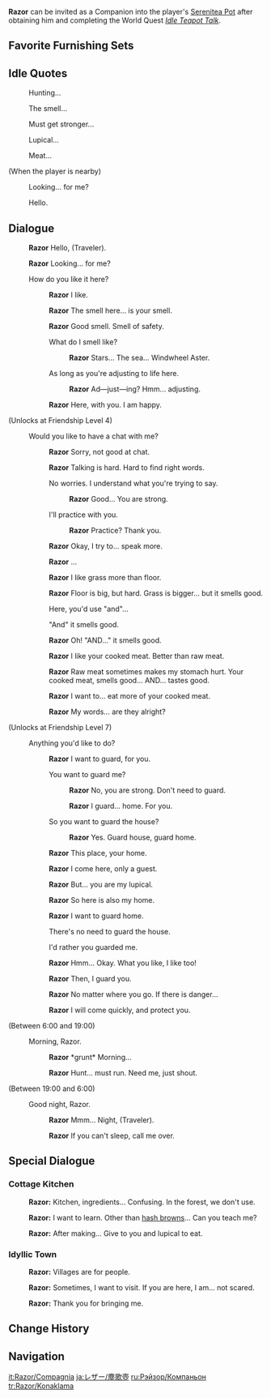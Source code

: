 {{CharacterTabs}}
{{Furnishing Infobox
|title          = Razor
|id             = 368109
|image          = Character Razor Thumb.png
|category       = Companion
|subcategory    = Companion
|quality        = 4
|adeptal_energy = 300
|load           = 1200
|description    = Character In-Residence
}}
'''Razor''' can be invited as a Companion into the player's [[Serenitea Pot]] after obtaining him and completing the World Quest ''[[Idle Teapot Talk]]''.

==Favorite Furnishing Sets==
{{HousingCompanion|favorite}}
{{Companion Favor Table}}

==Idle Quotes==
{{Dialogue start}}
: {{DIcon|Idle}} Hunting...
: {{DIcon|Idle}} The smell...
: {{DIcon|Idle}} Must get stronger...
: {{DIcon|Idle}} Lupical...
: {{DIcon|Idle}} Meat...

;(When the player is nearby)
: {{DIcon|Idle}} Looking... for me?
: {{DIcon|Idle}} Hello.
{{Dialogue end}}

==Dialogue==
{{Dialogue start}}
:{{A|vo razor mimitomo hello 01.ogg}} '''Razor''' Hello, (Traveler).
:{{A|vo razor mimitomo hello 02.ogg}} '''Razor''' Looking... for me?
:{{DIcon}} How do you like it here?
::{{A|vo razor mimitomo friendship1 01.ogg}} '''Razor''' I like.
::{{A|vo razor mimitomo friendship1 02.ogg}} '''Razor''' The smell here... is your smell.
::{{A|vo razor mimitomo friendship1 03.ogg}} '''Razor''' Good smell. Smell of safety.
::{{DIcon}} What do I smell like?
:::{{A|vo razor mimitomo friendship1 04a.ogg}} '''Razor''' Stars... The sea... Windwheel Aster.
::{{DIcon}} As long as you're adjusting to life here.
:::{{A|vo razor mimitomo friendship1 04b.ogg}} '''Razor''' Ad&mdash;just&mdash;ing? Hmm... adjusting.
::{{A|vo razor mimitomo friendship1 05.ogg}} '''Razor''' Here, with you. I am happy.
;(Unlocks at Friendship Level 4)
:{{DIcon}} Would you like to have a chat with me?
::{{A|vo razor mimitomo friendship2 01.ogg}} '''Razor''' Sorry, not good at chat.
::{{A|vo razor mimitomo friendship2 02.ogg}} '''Razor''' Talking is hard. Hard to find right words.
::{{DIcon}} No worries. I understand what you're trying to say.
:::{{A|vo razor mimitomo friendship2 03a.ogg}} '''Razor''' Good... You are strong.
::{{DIcon}} I'll practice with you.
:::{{A|vo razor mimitomo friendship2 03b.ogg}} '''Razor''' Practice? Thank you.
::{{A|vo razor mimitomo friendship2 04.ogg}} '''Razor''' Okay, I try to... speak more.
::{{A|vo razor mimitomo friendship2 05.ogg}} '''Razor''' ...
::{{A|vo razor mimitomo friendship2 06.ogg}} '''Razor''' I like grass more than floor.
::{{A|vo razor mimitomo friendship2 07.ogg}} '''Razor''' Floor is big, but hard. Grass is bigger... but it smells good.
::{{DIcon}} Here, you'd use "and"...
::{{DIcon}} "And" it smells good.
::{{A|vo razor mimitomo friendship2 08.ogg}} '''Razor''' Oh! "AND..." it smells good.
::{{A|vo razor mimitomo friendship2 09.ogg}} '''Razor''' I like your cooked meat. Better than raw meat.
::{{A|vo razor mimitomo friendship2 10.ogg}} '''Razor''' Raw meat sometimes makes my stomach hurt. Your cooked meat, smells good... AND... tastes good.
::{{A|vo razor mimitomo friendship2 11.ogg}} '''Razor''' I want to... eat more of your cooked meat.
::{{A|vo razor mimitomo friendship2 12.ogg}} '''Razor''' My words... are they alright?
;(Unlocks at Friendship Level 7)
:{{DIcon}} Anything you'd like to do?
::{{A|vo razor mimitomo friendship3 01.ogg}} '''Razor''' I want to guard, for you.
::{{DIcon}} You want to guard me?
:::{{A|vo razor mimitomo friendship3 02a 1.ogg}} '''Razor''' No, you are strong. Don't need to guard.
:::{{A|vo razor mimitomo friendship3 02a 2.ogg}} '''Razor''' I guard... home. For you.
::{{DIcon}} So you want to guard the house?
:::{{A|vo razor mimitomo friendship3 02b.ogg}} '''Razor''' Yes. Guard house, guard home.
::{{A|vo razor mimitomo friendship3 03.ogg}} '''Razor''' This place, your home.
::{{A|vo razor mimitomo friendship3 04.ogg}} '''Razor''' I come here, only a guest.
::{{A|vo razor mimitomo friendship3 05.ogg}} '''Razor''' But... you are my lupical.
::{{A|vo razor mimitomo friendship3 06.ogg}} '''Razor''' So here is also my home.
::{{A|vo razor mimitomo friendship3 07.ogg}} '''Razor''' I want to guard home.
::{{DIcon}} There's no need to guard the house.
::{{DIcon}} I'd rather you guarded me.
::{{A|vo razor mimitomo friendship3 08.ogg}} '''Razor''' Hmm... Okay. What you like, I like too!
::{{A|vo razor mimitomo friendship3 09.ogg}} '''Razor''' Then, I guard you.
::{{A|vo razor mimitomo friendship3 10.ogg}} '''Razor''' No matter where you go. If there is danger...
::{{A|vo razor mimitomo friendship3 11.ogg}} '''Razor''' I will come quickly, and protect you.
;<nowiki>(Between 6:00 and 19:00)</nowiki>
:{{DIcon}} Morning, Razor.
::{{A|vo razor mimitomo morning 01.ogg}} '''Razor''' *grunt* Morning...
::{{A|vo razor mimitomo morning 02.ogg}} '''Razor''' Hunt... must run. Need me, just shout.
;<nowiki>(Between 19:00 and 6:00)</nowiki>
:{{DIcon}} Good night, Razor.
::{{A|vo razor mimitomo night 01.ogg}} '''Razor''' Mmm... Night, (Traveler).
::{{A|vo razor mimitomo night 02.ogg}} '''Razor''' If you can't sleep, call me over.
{{Dialogue end}}

==Special Dialogue==
{{HousingCompanion|special}}

===Cottage Kitchen===
{{Dialogue start}}
:{{A|vo mimitomo md razor kitchen 01.ogg}} '''Razor:''' Kitchen, ingredients... Confusing. In the forest, we don't use.
:{{A|vo mimitomo md razor kitchen 02.ogg}} '''Razor:''' I want to learn. Other than [[Puppy-Paw Hash Brown|hash browns]]... Can you teach me?
:{{A|vo mimitomo md razor kitchen 03.ogg}} '''Razor:''' After making... Give to you and lupical to eat.
{{Dialogue end}}

===Idyllic Town===
{{Dialogue start}}
:{{A|vo mimitomo md razor village 01.ogg}} '''Razor:''' Villages are for people.
:{{A|vo mimitomo md razor village 02.ogg}} '''Razor:''' Sometimes, I want to visit. If you are here, I am... not scared.
:{{A|vo mimitomo md razor village 03.ogg}} '''Razor:''' Thank you for bringing me.
{{Dialogue end}}

==Change History==
{{Change History|1.6}}

==Navigation==
{{Furnishing Navbox/Living|Companion}}

[[it:Razor/Compagnia]]
[[ja:レザー/塵歌壺]]
[[ru:Рэйзор/Компаньон]]
[[tr:Razor/Konaklama]]